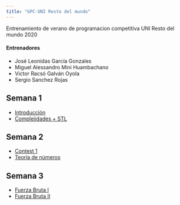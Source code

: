 ```yaml
---
title: "GPC-UNI Resto del mundo"
---
```


Entrenamiento de verano de programacion competitiva UNI Resto del mundo 2020

#### Entrenadores
- José Leonidas García Gonzales  
- Miguel Alessandro Mini Huambachano  
- Victor Racsó Galván Oyola  
- Sergio Sanchez Rojas  

## Semana 1

- [Introducción](./class-01.html)
- [Complejidades + STL](./class-02.html)

## Semana 2

- [Contest 1](./class-03.html)
- [Teoría de números](./class-04.html)

## Semana 3
- [Fuerza Bruta I](./class-05.html)
- [Fuerza Bruta II](./class-05.html)
